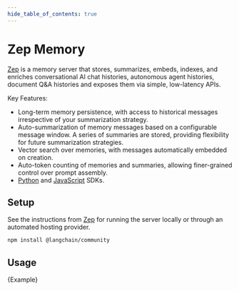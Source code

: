 ```yaml
---
hide_table_of_contents: true
---
```


# Zep Memory

[Zep](https://github.com/getzep/zep) is a memory server that stores, summarizes, embeds, indexes, and enriches conversational AI chat histories, autonomous agent histories, document Q&A histories and exposes them via simple, low-latency APIs.

Key Features:

- Long-term memory persistence, with access to historical messages irrespective of your summarization strategy.
- Auto-summarization of memory messages based on a configurable message window. A series of summaries are stored, providing flexibility for future summarization strategies.
- Vector search over memories, with messages automatically embedded on creation.
- Auto-token counting of memories and summaries, allowing finer-grained control over prompt assembly.
- [Python](https://github.com/getzep/zep-python) and [JavaScript](https://github.com/getzep/zep-js) SDKs.

## Setup

See the instructions from [Zep](https://github.com/getzep/zep) for running the server locally or through an automated hosting provider.


<IntegrationInstallTooltip></IntegrationInstallTooltip>

```bash npm2yarn
npm install @langchain/community
```

## Usage


<CodeBlock language="typescript">{Example}</CodeBlock>
